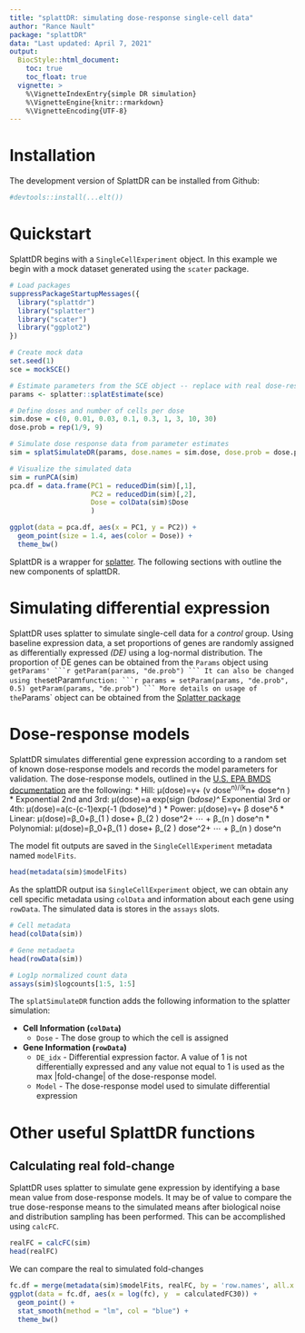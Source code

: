 ---
title: "splattDR: simulating dose-response single-cell data"
author: "Rance Nault"
package: "splattDR"
data: "Last updated: April 7, 2021"
output: 
  BiocStyle::html_document:
    toc: true
    toc_float: true
  vignette: >
    %\VignetteIndexEntry{simple DR simulation}
    %\VignetteEngine{knitr::rmarkdown}
    %\VignetteEncoding{UTF-8}
---

# Installation
The development version of SplattDR can be installed from Github:
```{r}
#devtools::install(...elt())
```

# Quickstart
SplattDR begins with a `SingleCellExperiment` object. In this example we begin with a mock dataset generated using the `scater` package.  

```{r quick-start}
# Load packages
suppressPackageStartupMessages({
  library("splattdr")
  library("splatter")
  library("scater")
  library("ggplot2")
})

# Create mock data
set.seed(1)
sce = mockSCE()

# Estimate parameters from the SCE object -- replace with real dose-response
params <- splatter::splatEstimate(sce)

# Define doses and number of cells per dose
sim.dose = c(0, 0.01, 0.03, 0.1, 0.3, 1, 3, 10, 30)
dose.prob = rep(1/9, 9)

# Simulate dose response data from parameter estimates
sim = splatSimulateDR(params, dose.names = sim.dose, dose.prob = dose.prob, verbose = FALSE)

# Visualize the simulated data
sim = runPCA(sim)
pca.df = data.frame(PC1 = reducedDim(sim)[,1], 
                    PC2 = reducedDim(sim)[,2],
                    Dose = colData(sim)$Dose
                    )

ggplot(data = pca.df, aes(x = PC1, y = PC2)) +
  geom_point(size = 1.4, aes(color = Dose)) +
  theme_bw()
```

SplattDR is a wrapper for [splatter](https://github.com/Oshlack/splatter). The following sections with outline the new components of splattDR.


# Simulating differential expression

SplattDR  uses splatter to simulate single-cell data for a _control_ group. Using baseline expression data, a set proportions of genes are randomly assigned as differentially expressed _(DE)_ using a log-normal distribution. The proportion of DE genes can be obtained from the `Params` object using `getParams'
```{r}
getParam(params, "de.prob")
```
It can also be changed using the `setParam` function:
```{r}
params = setParam(params, "de.prob", 0.5)
getParam(params, "de.prob")
```
More details on usage of the `Params` object can be obtained from the [Splatter package](https://github.com/Oshlack/splatter)

# Dose-response models

SplattDR simulates differential gene expression according to a random set of known dose-response models and records the model parameters for validation. The dose-response models, outlined in the [U.S. EPA BMDS documentation](https://www.epa.gov/bmds) are the following:
* Hill:   μ(dose)=γ+ (v dose^n)/(k^n+ dose^n )
* Exponential 2nd and 3rd:    μ(dose)=a exp⁡(sign (b*dose)^
* Exponential 3rd or 4th:     μ(dose)=a(c-(c-1)exp⁡(-1 (bdose)^d )
* Power:    μ(dose)=γ+ β dose^δ
* Linear:   μ(dose)=β_0+β_(1 ) dose+ β_(2 ) dose^2+ ⋯ + β_(n ) dose^n
* Polynomial:   μ(dose)=β_0+β_(1 ) dose+ β_(2 ) dose^2+ ⋯ + β_(n ) dose^n

The model fit outputs are saved in the `SingleCellExperiment` metadata named `modelFits`. 
```{r}
head(metadata(sim)$modelFits)
```
 As the splattDR output isa `SingleCellExperiment` object, we can obtain any cell specific metadata using `colData` and information about each gene using `rowData`. The simulated data is stores in the `assays` slots. 
```{r}
# Cell metadata
head(colData(sim))

# Gene metadaeta
head(rowData(sim))

# Log1p normalized count data
assays(sim)$logcounts[1:5, 1:5]
```

The `splatSimulateDR` function adds the following information to the splatter simulation:

* **Cell Information (`colData`)**
  * `Dose` - The dose group to which the cell is assigned
* **Gene Information (`rowData`)**
  * `DE_idx` - Differential expression factor. A value of 1 is not differentially expressed and any value not equal to 1 is used as the max |fold-change| of the dose-response model.
  * `Model` - The dose-response model used to simulate differential expression


# Other useful SplattDR functions

## Calculating real fold-change
SplattDR uses splatter to simulate gene expression by identifying a base mean value from dose-response models. It may be of value to compare the true dose-response means to the simulated means after biological noise and distribution sampling has been performed. This can be accomplished using `calcFC`.
```{r}
realFC = calcFC(sim)
head(realFC)
```

We can compare the real to simulated fold-changes
```{r}
fc.df = merge(metadata(sim)$modelFits, realFC, by = 'row.names', all.x = TRUE)
ggplot(data = fc.df, aes(x = log(fc), y  = calculatedFC30)) +
  geom_point() + 
  stat_smooth(method = "lm", col = "blue") +
  theme_bw()
```
